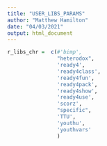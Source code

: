 ```yaml
---
title: "USER_LIBS_PARAMS"
author: "Matthew Hamilton"
date: "04/03/2021"
output: html_document
---
```

```r
r_libs_chr =  c(#'bimp',
                "heterodox",
                'ready4',
                'ready4class',
                'ready4fun',
                'ready4pack',
                'ready4show',
                'ready4use',
                'scorz',
                "specific",
                'TTU',
                'youthu',
                'youthvars'
                )
```

